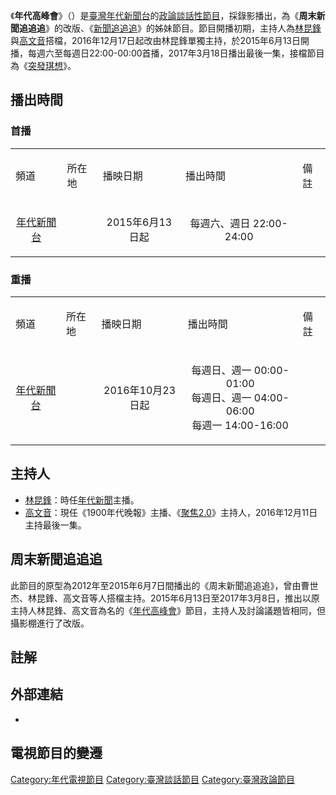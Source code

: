 {{expand|time=2016-05-21T09:05:23+00:00}}
{{unreferenced|time=2016-05-21T09:05:23+00:00}}
{{Infobox television
| 颜色       = #0E4371
| 名稱 = 年代高峰會
| 英文名稱 = News Summit
| 圖片 = 年代高峰會片頭.png
| 圖說 = 
| 分類 = 政論談話性節目
| 語言 = [[國語|國語]]、[[台語|台語]]（視節目需求）
| 字幕 = [[中文|中文]]
| 機位 = 
| 視訊制式 = 
| 每集長 = 2小時（含廣告） 
| 製作人 = 王言禎
| 製作公司 = 年代新聞部
| 主持 = [[林昆鋒|林昆鋒]]
| 主演 = 各集來賓
| 標語 = 只說真話，不講廢話！（節目開場） <br/> 不公不義的社會現象正在沸騰，解構政商的金權遊戲是我們的天職；政府想聽的年代不談，全民的心聲我們發聲。史上最強，新聞政論節目！
| 旁白 = 
| 監製 =
| 國家 = {{ROC-TWN}}
| 播出國家 = {{TW}}
| 電視網 = [[年代新聞台|年代新聞台]]
| 開始 = {{start date|2015|6|13}}
| 結束 = {{end date|2017|3|18}}
| 播出時間 = 每週六、週日 22:00-24:00
| 前作      = 周末新聞追追追
| 續作      = [[突發琪想|突發琪想]]
| 相關節目  = [[新聞追追追|新聞追追追]]（姊妹節目）
| website = 
}}

《'''年代高峰會'''》（{{lang-en|News Summit}}）是[[臺灣|臺灣]][[年代新聞台|年代新聞台]]的[[政論節目|政論]][[談話性節目|談話性節目]]，採錄影播出，為《'''周末新聞追追追'''》的改版、《[[新聞追追追|新聞追追追]]》的姊妹節目。節目開播初期，主持人為[[林昆鋒|林昆鋒]]與[[高文音|高文音]]搭檔，2016年12月17日起改由林昆鋒單獨主持，於2015年6月13日開播，每週六至每週日22:00-00:00首播，2017年3月18日播出最後一集，接檔節目為《[[突發琪想|突發琪想]]》。

== 播出時間 ==
=== 首播 ===
{| class="wikitable" width="65%"
|- style="background:; color:black" align=center
|頻道||所在地||播映日期||播出時間||備註
|-
| <center>[[年代新聞台|年代新聞台]] || <center>{{TWN}} || <center>2015年6月13日起||<center>每週六、週日 22:00-24:00|| 
|}
=== 重播 ===
{| class="wikitable" width="65%"
|- style="background:; color:black" align=center
|頻道||所在地||播映日期||播出時間||備註
|-
| <center>[[年代新聞台|年代新聞台]] || <center>{{TWN}} || <center>2016年10月23日起||<center>每週日、週一 00:00-01:00 <br/> 每週日、週一 04:00-06:00 <br/> 每週一 14:00-16:00 ||
|}

== 主持人 ==
*[[林昆鋒|林昆鋒]]：時任[[年代新聞|年代新聞]]主播。
*[[高文音|高文音]]：現任《1900年代晚報》主播、《[[聚焦2.0|聚焦2.0]]》主持人，2016年12月11日主持最後一集。

== 周末新聞追追追 ==
此節目的原型為2012年至2015年6月7日間播出的《周末新聞追追追》，曾由曹世杰、林昆鋒、高文音等人搭檔主持。2015年6月13日至2017年3月8日，推出以原主持人林昆鋒、高文音為名的《[[年代高峰會|年代高峰會]]》節目，主持人及討論議題皆相同，但攝影棚進行了改版。

== 註解 ==
{{reflist}}

== 外部連結 ==
* {{youtube|playlist=PLbyorRThEk_Lv6iu3J3QZitZe-6LhoVnS|年代【年代高峰會】}}

== 電視節目的變遷 ==
{{電視節目的變遷
|電視台 = {{TWN}}[[年代新聞台|年代新聞台]]
|播放檔次 = 星期六至日 22:00 - 24:00 <br /> （2015.06.13 - 2017.03.18）
|節目名稱 = 年代高峰會
|上一節目 = 周末新聞追追追 <br /> （2012 - 2015.06.07）
|下一節目 = 週六：[[台灣向錢衝|台灣向錢衝]] <br/> 週日：[[年代小確幸|年代小確幸]] <br/> （22:00 - 23:00） <br /> （2017.03.25 - 2017.04.30） <hr/> 特別報導、[[大刑動|大刑動]] <br /> （23:00 - 24:00） <br /> （2017.03.25 - 2017.04.30） <hr/> [[突發琪想|突發琪想]]<br/>（2017.05.06 - 2019.01.06）
}}

[[Category:年代電視節目|Category:年代電視節目]]
[[Category:臺灣談話節目|Category:臺灣談話節目]]
[[Category:臺灣政論節目|Category:臺灣政論節目]]